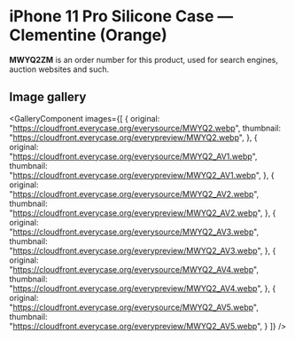 
# iPhone 11 Pro Silicone Case — Clementine (Orange)

<Callout type='info' emoji='👉🏻'>**MWYQ2ZM** is an order number for this product, used for search engines, auction websites and such.</Callout>

## Image gallery

<GalleryComponent
    images={[
      {
        original: "https://cloudfront.everycase.org/everysource/MWYQ2.webp",
        thumbnail: "https://cloudfront.everycase.org/everypreview/MWYQ2.webp",
      },
      {
        original: "https://cloudfront.everycase.org/everysource/MWYQ2_AV1.webp",
        thumbnail: "https://cloudfront.everycase.org/everypreview/MWYQ2_AV1.webp",
      },
      {
        original: "https://cloudfront.everycase.org/everysource/MWYQ2_AV2.webp",
        thumbnail: "https://cloudfront.everycase.org/everypreview/MWYQ2_AV2.webp",
      },
      {
        original: "https://cloudfront.everycase.org/everysource/MWYQ2_AV3.webp",
        thumbnail: "https://cloudfront.everycase.org/everypreview/MWYQ2_AV3.webp",
      },
      {
        original: "https://cloudfront.everycase.org/everysource/MWYQ2_AV4.webp",
        thumbnail: "https://cloudfront.everycase.org/everypreview/MWYQ2_AV4.webp",
      },
      {
        original: "https://cloudfront.everycase.org/everysource/MWYQ2_AV5.webp",
        thumbnail: "https://cloudfront.everycase.org/everypreview/MWYQ2_AV5.webp",
      }
    ]}
  />
